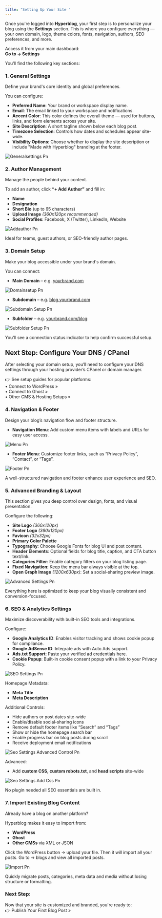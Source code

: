```yaml
---
title: "Setting Up Your Site "
---
```


Once you're logged into **Hyperblog**, your first step is to personalize your blog using the **Settings** section. This is where you configure everything — your own domain, logo, theme colors, fonts, navigation, authors, SEO preferences, and more.

Access it from your main dashboard:\
 **Go to → Settings**

You'll find the following key sections:

### **1. General Settings**

Define your brand's core identity and global preferences.

You can configure:

- **Preferred Name**: Your brand or workspace display name.
- **Email**: The email linked to your workspace and notifications.
- **Accent Color**: This color defines the overall theme — used for buttons, links, and form elements across your site.
- **Site Description**: A short tagline shown below each blog post.
- **Timezone Selection**: Controls how dates and schedules appear site-wide.
- **Visibility Options**: Choose whether to display the site description or include "Made with Hyperblog" branding at the footer.

![Generalsettings Pn](/images/generalsettings.png)

### **2. Author Management**

Manage the people behind your content.

To add an author, click **“\+ Add Author”** and fill in:

- **Name**
- **Designation**
- **Short Bio** (up to 65 characters)
- **Upload Image** _(360x120px recommended)_
- **Social Profiles**: Facebook, X (Twitter), LinkedIn, Website

![Addauthor Pn](/images/addauthor.png)

Ideal for teams, guest authors, or SEO-friendly author pages.

### **3. Domain Setup**

Make your blog accessible under your brand's domain.

You can connect:

- **Main Domain** – e.g. [<u>yourbrand.com</u>](http://yourbrand.com)

![Domainsetup Pn](/images/domainsetup.png)

- **Subdomain** – e.g. [<u>blog.yourbrand.com</u>](http://blog.yourbrand.com)

![Subdomain Setup Pn](/images/subdomain-setup.png)

- **Subfolder** – e.g. [<u>yourbrand.com/blog</u>](http://yourbrand.com/blog)

![Subfolder Setup Pn](/images/subfolder-setup.png)

You'll see a connection status indicator to help confirm successful setup.

## **Next Step: Configure Your DNS / CPanel**

After selecting your domain setup, you’ll need to configure your DNS settings through your hosting provider’s CPanel or domain manager.

👉 See setup guides for popular platforms:\
 • Connect to WordPress »\
 • Connect to Ghost »\
 • Other CMS & Hosting Setups »

### **4. Navigation & Footer**

Design your blog’s navigation flow and footer structure.

- **Navigation Menu**: Add custom menu items with labels and URLs for easy user access.

![Menu Pn](/images/menu.png)

- **Footer Menu**: Customize footer links, such as “Privacy Policy”, “Contact”, or “Tags”.

![Footer Pn](/images/Footer.png)

A well-structured navigation and footer enhance user experience and SEO.

### **5. Advanced Branding & Layout**

This section gives you deep control over design, fonts, and visual presentation.

Configure the following:

- **Site Logo** _(360x120px)_
- **Footer Logo** _(360x120px)_
- **Favicon** _(32x32px)_
- **Primary Color Palette**
- **Typography**: Choose Google Fonts for blog UI and post content.
- **Header Elements**: Optional fields for blog title, caption, and CTA button text/link.
- **Categories Filter**: Enable category filters on your blog listing page.
- **Fixed Navigation**: Keep the menu bar always visible at the top.
- **Open Graph Image** _(1200x630px)_: Set a social-sharing preview image.

![Advanced Settings Pn](/images/advanced-settings.png)

Everything here is optimized to keep your blog visually consistent and conversion-focused.

### **6. SEO & Analytics Settings**

Maximize discoverability with built-in SEO tools and integrations.

Configure:

- **Google Analytics ID**: Enables visitor tracking and shows cookie popup for compliance.
- **Google AdSense ID**: Integrate ads with Auto Ads support.
- **Ads.txt Support**: Paste your verified ad credentials here.
- **Cookie Popup**: Built-in cookie consent popup with a link to your Privacy Policy.

![SEO Settings Pn](/images/SEO-settings.png)

Homepage Metadata:

- **Meta Title**
- **Meta Description**

Additional Controls:

- Hide authors or post dates site-wide
- Enable/disable social-sharing icons
- Remove default footer items like “Search” and “Tags”
- Show or hide the homepage search bar
- Enable progress bar on blog posts during scroll
- Receive deployment email notifications

![Seo Settings Advanced Control Pn](/images/seo-settings-advanced-control.png)

Advanced:

- Add **custom CSS**, **custom robots.txt**, and **head scripts** site-wide

![Seo Settings Add Css Pn](/images/seo-settings-add-css.png)

No plugin needed all SEO essentials are built in.

### **7. Import Existing Blog Content**

Already have a blog on another platform?

Hyperblog makes it easy to import from:

- **WordPress**
- **Ghost**
- **Other CMSs** via XML or JSON

Click the WordPress button -\> upload your file. Then it will import all your posts. Go to -\> blogs and view all imported posts.

![Import Pn](/images/import.png)

Quickly migrate posts, categories, meta data and media without losing structure or formatting.

### **Next Step:**

Now that your site is customized and branded, you're ready to:\
 👉 Publish Your First Blog Post »